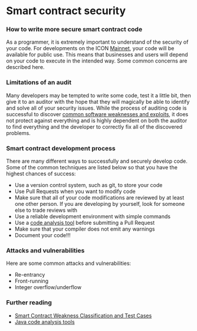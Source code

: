 # Smart contract security

### How to write more secure smart contract code <a href="#how-to-write-more-secure-smart-contract-code" id="how-to-write-more-secure-smart-contract-code"></a>

As a programmer, it is extremely important to understand of the security of your code. For developments on the ICON [Mainnet](/icon-stack/icon-networks/main-network), your code will be available for public use. This means that businesses and users will depend on your code to execute in the intended way. Some common concerns are described here.

### Limitations of an audit

Many developers may be tempted to write some code, test it a little bit, then give it to an auditor with the hope that they will magically be able to identify and solve all of your security issues. While the process of auditing code is successful to discover [common software weaknesses and exploits](https://cwe.mitre.org/), it does not protect against everything and is highly dependent on both the auditor to find everything and the developer to correctly fix all of the discovered problems.

### Smart contract development process <a href="#smart-contract-development-process" id="smart-contract-development-process"></a>

There are many different ways to successfully and securely develop code. Some of the common techniques are listed below so that you have the highest chances of success:

* Use a version control system, such as git, to store your code
* Use Pull Requests when you want to modify code
* Make sure that all of your code modifications are reviewed by at least one other person. If you are developing by yourself, look for someone else to trade reviews with
* Use a reliable development environment with simple commands
* Use a [code analysis tool](https://github.com/akullpp/awesome-java#code-analysis) before submitting a Pull Request
* Make sure that your compiler does not emit any warnings
* Document your code!!!

### Attacks and vulnerabilities <a href="#attacks-and-vulnerabilities" id="attacks-and-vulnerabilities"></a>

Here are some common attacks and vulnerabilities:

* Re-entrancy
* Front-running
* Integer overflow/underflow

### Further reading

* [Smart Contract Weakness Classification and Test Cases](https://swcregistry.io/)
* [Java code analysis tools](https://github.com/akullpp/awesome-java#code-analysis)
